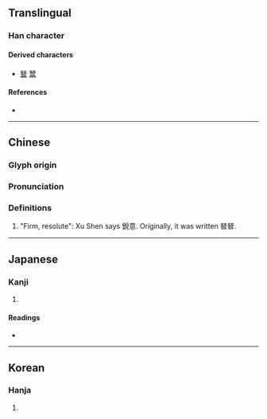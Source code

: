 {{character info}}
==Translingual==

===Han character===
{{Han char|rn=10|rad=儿|as=06|sn=8|four=|canj=MUMVU|ids=⿰兂兂 <small>(TJK)</small>,⿰旡旡 <small>(G)</small>}}

====Derived characters====
* [[朁]] [[鬵]]

====References====
* {{Han ref|kx=0125.050|dkj=01367|dj=0265.080|hdz=10272.020|uh=5153|ud=20819}}

----

==Chinese==
{{zh-forms}}

===Glyph origin===
{{Han etym}}

===Pronunciation===
{{zh-pron
|m=jīn
|c=zam1
|mc=y
|oc=y
|cat=
}}

===Definitions===
{{zh-hanzi}}

# {{zh-used|兓兓}} "Firm, resolute": Xu Shen says 銳意. Originally, it was written 朁朁.

----

==Japanese==

===Kanji===
{{ja-kanji|grade=|rs=儿06}}

# {{rfdef|ja|sort=儿06}}

====Readings====
* {{ja-readings|on=[[しん]] (shin), [[さん]] (san)|kun=[[するどい]] (surudoi), [[たすける]] (tasukeru)}}

----

==Korean==

===Hanja===
{{ko-hanja|hangeul=[[침]], [[찬]]|rv=chim, chan|mr=ch'im, ch'an}}

# {{rfdef|ko|sort=儿06}}